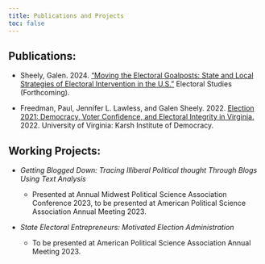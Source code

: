 ```yaml
---
title: Publications and Projects
toc: false
---
```


## Publications:

- Sheely, Galen. 2024. [“Moving the Electoral Goalposts: State and Local Strategies of Electoral Intervention in the U.S.”](https://www.dropbox.com/scl/fi/h3sm3p7s7mrbgml4vf2rq/GMS_EM-WP_Manuscript-Revised.pdf?rlkey=5vv3e3h7w9r0ifw21ywvocp1z&dl=0) Electoral Studies (Forthcoming).

- Freedman, Paul, Jennifer L. Lawless, and Galen Sheely. 2022. [Election 2021: Democracy, Voter Confidence, and Electoral Integrity in Virginia.](https://www.dropbox.com/scl/fi/llka8yuzkud6fgxb6s4sz/Election-2021-Report_Final-KARSH.pdf?rlkey=b3xd4z4o0nsxy0f0nr3uijklr&dl=0) 2022. University of Virginia: Karsh Institute of Democracy.



## Working Projects:

-   *Getting Blogged Down: Tracing Illiberal Political thought Through Blogs Using Text Analysis*

    -   Presented at Annual Midwest Political Science Association Conference 2023, to be presented at American Political Science Association Annual Meeting 2023.

-   *State Electoral Entrepreneurs: Motivated Election Administration*

    -   To be presented at American Political Science Association Annual Meeting 2023.
